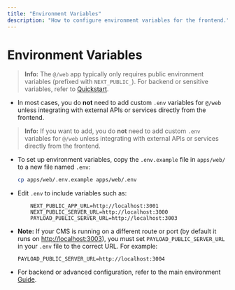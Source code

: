```yaml
---
title: "Environment Variables"
description: "How to configure environment variables for the frontend."
---
```


# Environment Variables

> **Info:** The `@/web` app typically only requires public environment variables (prefixed with `NEXT_PUBLIC_`). For backend or sensitive variables, refer to [Quickstart](/quickstart).
 

- In most cases, you do **not** need to add custom `.env` variables for `@/web` unless integrating with external APIs or services directly from the frontend.

> **Info:** If you want to add, you do **not** need to add custom `.env` variables for `@/web` unless integrating with external APIs or services directly from the frontend.

- To set up environment variables, copy the `.env.example` file in `apps/web/` to a new file named `.env`:
  ```bash
  cp apps/web/.env.example apps/web/.env
  ```
- Edit `.env` to include variables such as:
  ```env
      NEXT_PUBLIC_APP_URL=http://localhost:3001
      NEXT_PUBLIC_SERVER_URL=http://localhost:3000
      PAYLOAD_PUBLIC_SERVER_URL=http://localhost:3003
  ```

- **Note:** If your CMS is running on a different route or port (by default it runs on [http://localhost:3003](http://localhost:3003)), you must set `PAYLOAD_PUBLIC_SERVER_URL` in your `.env` file to the correct URL. For example:
  ```env
  PAYLOAD_PUBLIC_SERVER_URL=http://localhost:3004
  ```

- For backend or advanced configuration, refer to the main environment [Guide](/quickstart).